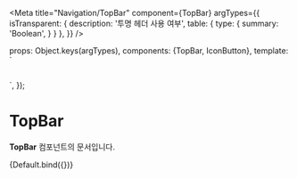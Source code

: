 
<Meta
  title="Navigation/TopBar"
  component={TopBar}
  argTypes={{
    isTransparent: {
      description: '투명 헤더 사용 여부',
      table: {
        type: {
          summary: 'Boolean',
        }
      }
    },
  }}
/>

  props: Object.keys(argTypes),
  components: {TopBar, IconButton},
  template: `
    <div style="width: 100%; display: flex; justify-content: center">
      <div style="width: 375px">
        <TopBar :is-transparent="isTransparent" style="position: relative" >
          <template v-slot:actions>
            <IconButton icon-name="IconSearchLargeLine" size="medium" color="info" />
            <IconButton icon-name="IconBookmarkLargeLine" size="medium" color="info" />
            <IconButton icon-name="IconAlarmLargeLine" size="medium" color="info" />
          </template>
        </TopBar>
  </div>
</div>`,
});


# TopBar

**TopBar** 컴포넌트의 문서입니다.

<Story name="Default" height="100px">
  {Default.bind({})}
</Story>

<ArgsTable story="Default" />